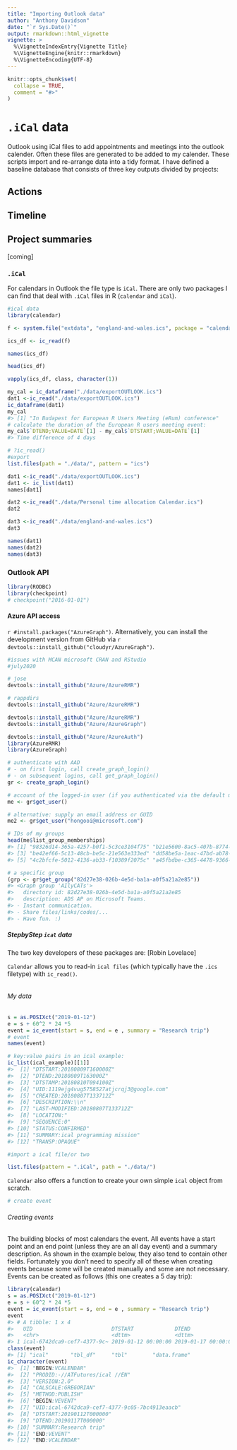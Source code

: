 ```yaml
---
title: "Importing Outlook data"
author: "Anthony Davidson"
date: "`r Sys.Date()`"
output: rmarkdown::html_vignette
vignette: >
  %\VignetteIndexEntry{Vignette Title}
  %\VignetteEngine{knitr::rmarkdown}
  %\VignetteEncoding{UTF-8}
---
```


```r
knitr::opts_chunk$set(
  collapse = TRUE,
  comment = "#>"
)
```

# `.iCal` data

Outlook using iCal files to add appointments and meetings into the outlook calender. Often these files are generated to be added to my calender. These scripts import and re-arrange data into a tidy format. I have defined a baseline database that consists of three key outputs divided by projects:

## Actions


## Timeline

## Project summaries

[coming]

### `.iCal`

For calendars in Outlook the file type is `iCal`. There are only two packages I can find that deal with `.iCal` files in R (`calendar` and `iCal`).

```r
#ical data
library(calendar)

f <- system.file("extdata", "england-and-wales.ics", package = "calendar")

ics_df <- ic_read(f)

names(ics_df)

head(ics_df)

vapply(ics_df, class, character(1))

my_cal = ic_dataframe("./data/exportOUTLOOK.ics")
dat1 <-ic_read("./data/exportOUTLOOK.ics")
ic_dataframe(dat1)
my_cal
#> [1] "In Budapest for European R Users Meeting (eRum) conference"
# calculate the duration of the European R users meeting event:
my_cal$`DTEND;VALUE=DATE`[1] - my_cal$`DTSTART;VALUE=DATE`[1]
#> Time difference of 4 days

# ?ic_read()
#export 
list.files(path = "./data/", pattern = "ics")

dat1 <-ic_read("./data/exportOUTLOOK.ics")
dat1 <- ic_list(dat1)
names[dat1]

dat2 <-ic_read("./data/Personal time allocation Calendar.ics")
dat2

dat3 <-ic_read("./data/england-and-wales.ics")
dat3

names(dat1)
names(dat2)
names(dat3)

```

### Outlook API

```r
library(RODBC)
library(checkpoint)
# checkpoint("2016-01-01")
```

#### Azure API access

`r #install.packages("AzureGraph")`. Alternatively, you can install the development version from GitHub via `r devtools::install_github("cloudyr/AzureGraph")`.

```r
#issues with MCAN microsoft CRAN and RStudio
#july2020

# jose
devtools::install_github("Azure/AzureRMR")

# rappdirs
devtools::install_github("Azure/AzureRMR")

devtools::install_github("Azure/AzureRMR")
devtools::install_github("Azure/AzureGraph")

devtools::install_github("Azure/AzureAuth")
library(AzureRMR)
library(AzureGraph)

# authenticate with AAD
# - on first login, call create_graph_login()
# - on subsequent logins, call get_graph_login()
gr <- create_graph_login()

# account of the logged-in user (if you authenticated via the default method)
me <- gr$get_user()

# alternative: supply an email address or GUID
me2 <- gr$get_user("hongooi@microsoft.com")

# IDs of my groups
head(me$list_group_memberships)
#> [1] "98326d14-365a-4257-b0f1-5c3ce3104f75" "b21e5600-8ac5-407b-8774-396168150210"
#> [3] "be42ef66-5c13-48cb-be5c-21e563e333ed" "dd58be5a-1eac-47bd-ab78-08a452a08ea0"
#> [5] "4c2bfcfe-5012-4136-ab33-f10389f2075c" "a45fbdbe-c365-4478-9366-f6f517027a22"

# a specific group
(grp <- gr$get_group("82d27e38-026b-4e5d-ba1a-a0f5a21a2e85"))
#> <Graph group 'AIlyCATs'>
#>   directory id: 82d27e38-026b-4e5d-ba1a-a0f5a21a2e85
#>   description: ADS AP on Microsoft Teams.
#> - Instant communication.
#> - Share files/links/codes/...
#> - Have fun. :)

```

##### StepbyStep `ical` data 

The two key developers of these packages are:
[Robin Lovelace] 

`Calendar` allows you to read-in `ical files` (which typically have the `.ics` filetype) with `ic_read()`. 

```r

```

###### My data

```r



s = as.POSIXct("2019-01-12")
e = s + 60^2 * 24 *5
event = ic_event(start = s, end = e , summary = "Research trip")
# event
names(event)
```

```r
# key:value pairs in an ical example:
ic_list(ical_example)[[1]]
#>  [1] "DTSTART:20180809T160000Z"                 
#>  [2] "DTEND:20180809T163000Z"                   
#>  [3] "DTSTAMP:20180810T094100Z"                 
#>  [4] "UID:1119ejg4vug5758527atjcrqj3@google.com"
#>  [5] "CREATED:20180807T133712Z"                 
#>  [6] "DESCRIPTION:\\n"                          
#>  [7] "LAST-MODIFIED:20180807T133712Z"           
#>  [8] "LOCATION:"                                
#>  [9] "SEQUENCE:0"                               
#> [10] "STATUS:CONFIRMED"                         
#> [11] "SUMMARY:ical programming mission"         
#> [12] "TRANSP:OPAQUE"
```

```r
#import a ical file/or two

list.files(pattern = ".iCal", path = "./data/")
```

`Calendar` also offers a function to create your own simple `ical` object from scratch.

```r
# create event

```

###### Creating events

The building blocks of most calendars the event. All events have a start point and an end point (unless they are an all day event) and a summary description. As shown in the example below, they also tend to contain other fields. Fortunately you don’t need to specify all of these when creating events because some will be created manually and some are not necessary. Events can be created as follows (this one creates a 5 day trip):

```r
library(calendar)
s = as.POSIXct("2019-01-12")
e = s + 60^2 * 24 *5
event = ic_event(start = s, end = e , summary = "Research trip")
event
#> # A tibble: 1 x 4
#>   UID                         DTSTART             DTEND               SUMMARY   
#>   <chr>                       <dttm>              <dttm>              <chr>     
#> 1 ical-6742dca9-cef7-4377-9c~ 2019-01-12 00:00:00 2019-01-17 00:00:00 Research ~
class(event)
#> [1] "ical"       "tbl_df"     "tbl"        "data.frame"
ic_character(event)
#>  [1] "BEGIN:VCALENDAR"                              
#>  [2] "PRODID:-//ATFutures/ical //EN"                
#>  [3] "VERSION:2.0"                                  
#>  [4] "CALSCALE:GREGORIAN"                           
#>  [5] "METHOD:PUBLISH"                               
#>  [6] "BEGIN:VEVENT"                                 
#>  [7] "UID:ical-6742dca9-cef7-4377-9c05-7bc4913eaacb"
#>  [8] "DTSTART:20190112T000000"                      
#>  [9] "DTEND:20190117T000000"                        
#> [10] "SUMMARY:Research trip"                        
#> [11] "END:VEVENT"                                   
#> [12] "END:VCALENDAR"
```
